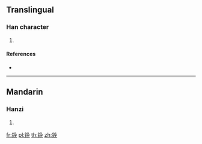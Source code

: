 {{character info/new}}
==Translingual==

===Han character===
{{Han char|rn=167|rad=金|as=07|sn=15|four=|canj=CNAU,XXCNA}}

# {{defn|Han|sort=金07}}

====References====
* {{Han ref|kx=1307.150|dkj=40459|dj=1809.220|hdz=64210.060|uh=92D4|ud=37588}}

----

==Mandarin==

===Hanzi===
{{cmn-hanzi|pin=[[wǎn]] ([[wan3]])|wg=wan<sup>3</sup>}}

# {{defn|lang=cmn|sort=金07}}

[[fr:鋔]]
[[pl:鋔]]
[[th:鋔]]
[[zh:鋔]]